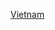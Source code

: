 {{year in country category|2|0|0|6|越南|亞洲||}}
{{Commons category|2006 in Vietnam}}

[[Category:2006年東南亞|Vietnam]]